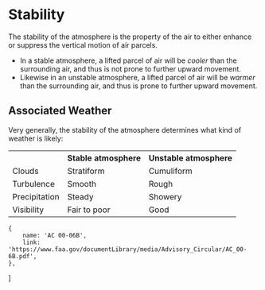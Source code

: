 

# Stability

The stability of the atmosphere is the property of the air to either enhance or
suppress the vertical motion of air parcels.

-   In a stable atmosphere, a lifted parcel of air will be _cooler_ than the
    surrounding air, and thus is not prone to further upward movement.
-   Likewise in an unstable atmosphere, a lifted parcel of air will be _warmer_
    than the surrounding air, and thus is prone to further upward movement.

## Associated Weather

Very generally, the stability of the atmosphere determines what kind of weather
is likely:

<table>
    <tbody>
        <tr>
            <th></th>
            <th>Stable atmosphere</th>
            <th>Unstable atmosphere</th>
        </tr>
        <tr>
            <td>Clouds</td>
            <td>Stratiform</td>
            <td>Cumuliform</td>
        </tr>
        <tr>
            <td>Turbulence</td>
            <td>Smooth</td>
            <td>Rough</td>
        </tr>
        <tr>
            <td>Precipitation</td>
            <td>Steady</td>
            <td>Showery</td>
        </tr>
        <tr>
            <td>Visibility</td>
            <td>Fair to poor</td>
            <td>Good</td>
        </tr>
    </tbody>
</table>

    {
        name: 'AC 00-06B',
        link: 'https://www.faa.gov/documentLibrary/media/Advisory_Circular/AC_00-6B.pdf',
    },
]
